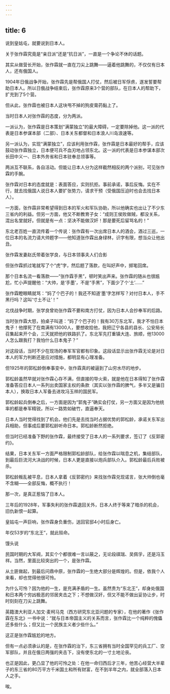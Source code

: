 ```yaml
---
---
---
```

title: 6
---



说到皇姑屯，就要说到日本人。

关于张作霖究竟是“亲日派”还是“抗日派”，一直是一个争论不休的话题。

其实从做营长开始，张作霖就一直在刀尖上跳舞——逼着他跳舞的，不仅仅有日本人，还有俄国人。

1904年日俄战争开始，张作霖先是帮俄国人打仗，然后被日军俘虏，遂发誓要帮助日本人。所以日俄战争结束后，张作霖原来3个营的部队，在日本人的帮助下，扩充到了5个营。

但从此，张作霖也被日本人这块甩不掉的狗皮膏药黏上了。

当时日本人对张作霖的态度，分为两派。

一派认为，张作霖是日本策划“满蒙独立”的最大障碍，一定要除掉他。这一派的代表是日本参谋本部（二部）、日本关东都督和日本浪人川岛浪速等。

另一派认为，实现“满蒙独立”，应该利用张作霖，张作霖是日本最好的帮手，应该鼓动张作霖独立，日本便可兵不血刃地占领东北。这一派的代表是日本参谋本部次长田中义一、日本外务省和日本驻奉总领事等。

两派互不联系，各自活动。但能让日本人分为这样截然相反的两个派别，可见张作霖的手腕。

张作霖对日本的态度就是：表面答应，实则抗拒。事前承诺，事后反悔。实在不行，就去找俄国人说日本人要扩张势力，请求干预（受俄国压迫时也会去找日本人）。

一方面，张作霖非常希望得到日本的军火和军队协助，所以他确实也出让了不少东三省内的利益。但另一方面，他又不断教育子女：“成则王侯败做贼，都没关系，混出名堂就好。但就是有一点：坚决不能做汉奸！那是要死后留骂名的！”

东北老百姓一直流传着一个传说：张作霖有一次出席日本人的酒会，酒过三巡，一位日本的名流力请大帅题字——他知道张作霖出身绿林，识字有限，想当众让他出丑。

张作霖发妻赵氏带着张学良，与日本领事夫人们合影



但张作霖抓过笔就写了个“虎”字，然后题了落款，在叫好声中，掷笔回席。

那个日本名流一看落款——“张作霖手黑”，顿时笑出声来。张作霖的随从也很尴尬，忙小声提醒他：“大帅，是‘手墨’，不是“手黑”，下面少了个‘土’……”

张作霖瞪眼睛就骂：“妈了个巴子的！我还不知道‘墨’字怎样写？对付日本人，手不黑行吗？这叫‘寸土不让’！”

北伐战争时期，张学良曾劝张作霖不要和南方打仗，因为日本人会抄奉军的后路。

当时张作霖大怒，拍桌子叫道：“妈了个巴子的！我有30万东北军，我才不怕日本鬼子！他撑死了在南满有13000人，要想收拾他，我把辽宁各县的县长、公安局长召集起来开个会，三天就把他的铁路扒了。东北军先打重镇大连、旅顺，他13000人怎么跟我打？我怕什么日本鬼子？”

对这段话，当时不少在现场的奉军军官都有印象。这段话显示出张作霖无论是对日本人的军力判断还是应对措施，都明显有心理准备。

但1925年的郭松龄倒奉事变中，张作霖真的被逼到了山穷水尽的地步。

郭松龄虽然早就对张作霖心存不满，但直接的导火索，就是他在日本得知了张作霖准备答应日本人一系列出卖国家主权的条款（其实以张作霖的脾气，多半又是骗日本人），换取日本人军备去进攻冯玉祥的国民军。

郭松龄起兵倒奉之后，一方面是因为“郭鬼子”确实会打仗，另一方面又是因为他统率的都是奉军精锐，所以一路势如破竹，直逼奉天。

日本人当时觉得找到了机会。他们先是去找当时占据优势的郭松龄，承诺关东军出兵相助，但事成后要郭松龄听命日本。郭松龄断然拒绝。

但当时已经准备下野的张作霖，最终接受了日本人的一系列要求，签订了《反郭密约》。

结果，日本关东军一方面严格限制郭松龄部队，给张作霖以喘息之机，集结部队，到最后巨流河大决战的时候，日本人更是直接以炮兵部队介入。郭松龄最后兵败被杀。

郭松龄叛乱被平息，日本人拿着《反郭密约》来找张作霖兑现诺言，张大帅倒也毫不含糊——全部反悔，概不执行！

那一次，是真正惹恼了日本人。

三年后的1928年，军事失利的张作霖退回关外，日本人终于等来了暗杀的机会，旧仇新恨一起算。

皇姑屯一声巨响，张作霖身负重伤，送回官邸4小时后身亡。

年仅53岁的“东北王”，就此殒命。

馒头说

民国时期的大军阀，其实个个都很难一言以蔽之，无论段祺瑞、吴佩孚，还是冯玉祥。当然，里面比较突出的一个，是张作霖。

从土匪做起，到最后问鼎中原，张作霖的一生绝大部分是辉煌的。但是，依我个人来看，却也觉得他很可怜。

为什么可怜？因为他的一生，是充满矛盾的一生。虽然贵为“东北王”，却身处俄国和日本两个穷凶极恶的邻居夹击之下；不想做汉奸，但又不能不做出妥协让步，时时刻刻在刀尖上跳舞。

英籍澳大利亚人加文·麦柯马克（西方研究东北亚问题的专家），在他的著作《张作霖在东北》一书中说：“就与日本帝国主义的关系而言，张作霖比一个纯粹的傀儡还多些什么；但又比一个民族主义者少些什么。”

这正是张作霖尴尬的地方。

但有一点必须承认的是，在张作霖的治下，东三省拥有当时全国罕见的兵工厂、空军部队，并且在俄日两强的夹击下，没有使东北的一寸土地沦丧。

也正是因此，更凸显了他的可怜之处：在他一命归西后才三年，他苦心经营大半辈子的东三省的80万平方千米国土和所有财富，在不到半年之内，就全部落入日本人之手。

唉。